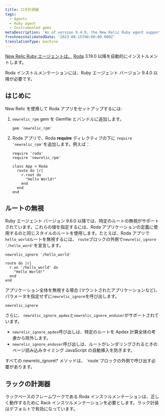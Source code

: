 ```yaml
---
title: ロダ計測器
tags:
  - Agents
  - Ruby agent
  - Instrumented gems
metaDescription: 'As of version 9.4.0, the New Relic Ruby agent supports Roda 3.19.0 or higher.'
freshnessValidatedDate: '2023-08-15T00:00:00.000Z'
translationType: machine
---
```


[New Relic Ruby エージェントは、](/docs/agents/ruby-agent/getting-started/new-relic-ruby) [Roda](https://roda.jeremyevans.net/) 3.19.0 以降を自動的にインストルメントします。

<Callout variant="important">
  Roda インストルメンテーションには、Ruby エージェント バージョン 9.4.0 以降が必要です。
</Callout>

## はじめに

New Relic を使用して Roda アプリをセットアップするには:

1. `newrelic_rpm` gem を Gemfile とバンドルに追加します。

   ```
   gem 'newrelic_rpm'
   ```

2. Roda アプリで、Roda **require** ディレクティブの下に `require 'newrelic_rpm'`を追加します。例えば：

   ```
   require 'roda'
   require 'newrelic_rpm'

   class App < Roda
     route do |r|
       r.root do
         "Hello World!"
       end
     end
   end
   ```

## ルートの無視

Ruby エージェント バージョン 9.6.0 以降では、特定のルートの無視がサポートされています。これらの値を指定するには、Roda アプリケーションの定義に使用するのと同じスタイルのルートを使用します。たとえば、Roda アプリで`hello_world`ルートを無視するには、 `route`ブロックの外側で`newrelic_ignore '/hello_word'`を宣言します。

```
newrelic_ignore '/hello_world'

route do |r|
  r.on '/hello_world' do
    "Hello World!"
  end
end
```

アプリケーション全体を無視する場合 (マウントされたアプリケーションなど)、パラメータを指定せずに`newrelic_ignore`を呼び出します。

```
newrelic_ignore
```

さらに、 `newrelic_ignore_apdex`と`newrelic_ignore_enduser`がサポートされています。

* `newrelic_ignore_apdex`呼び出しは、特定のルートを Apdex 計算全体の考慮から除外します。
* `newrelic_ignore_enduser`呼び出しは、ルートがレンダリングされるときのページ読み込みタイミング JavaScript の自動挿入を防ぎます。

<Callout variant="important">
  すべての newrelic_ignore\* メソッドは、 `route`ブロックの外側で呼び出す必要があります。
</Callout>

## ラックの計測器

ラックベースのフレームワークである Roda インスツルメンテーションは、正しく動作するために Rack インスツルメンテーションを必要とします。ラック計装はデフォルトで有効になっています。